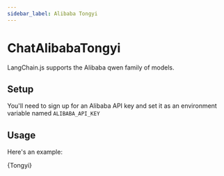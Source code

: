 ```yaml
---
sidebar_label: Alibaba Tongyi
---
```



# ChatAlibabaTongyi

LangChain.js supports the Alibaba qwen family of models.

## Setup

You'll need to sign up for an Alibaba API key and set it as an environment variable named `ALIBABA_API_KEY`

## Usage

Here's an example:


<CodeBlock language="typescript">{Tongyi}</CodeBlock>
